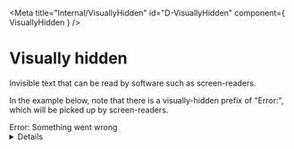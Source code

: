 
<Meta title="Internal/VisuallyHidden" id="D-VisuallyHidden" component={ VisuallyHidden } />

# Visually hidden

<p><Tag text="Internal" /></p>

Invisible text that can be read by software such as screen-readers.

In the example below, note that there is a visually-hidden prefix of "Error:",
which will be picked up by screen-readers.

<Canvas>
  <Story name="Default">
    <div class="govuk-error-message">
      <VisuallyHidden>Error:</VisuallyHidden> Something went wrong
    </div>
  </Story>
</Canvas>

<Details summary="Properties" className="no-indent">
  <Props of={ VisuallyHidden } />
</Details>
